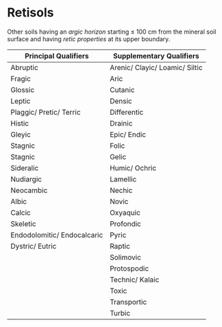 # Retisols {#key-retisols .unnumbered}

::: grid
::: g-col-4
Other soils having an *argic horizon* starting ≤ 100 cm from the mineral soil surface and having *retic properties* at its upper boundary.
:::

::: g-col-8
| Principal Qualifiers        | Supplementary Qualifiers       |
|-----------------------------|--------------------------------|
| Abruptic                    | Arenic/ Clayic/ Loamic/ Siltic |
| Fragic                      | Aric                           |
| Glossic                     | Cutanic                        |
| Leptic                      | Densic                         |
| Plaggic/ Pretic/ Terric     | Differentic                    |
| Histic                      | Drainic                        |
| Gleyic                      | Epic/ Endic                    |
| Stagnic                     | Folic                          |
| Stagnic                     | Gelic                          |
| Sideralic                   | Humic/ Ochric                  |
| Nudiargic                   | Lamellic                       |
| Neocambic                   | Nechic                         |
| Albic                       | Novic                          |
| Calcic                      | Oxyaquic                       |
| Skeletic                    | Profondic                      |
| Endodolomitic/ Endocalcaric | Pyric                          |
| Dystric/ Eutric             | Raptic                         |
|                             | Solimovic                      |
|                             | Protospodic                    |
|                             | Technic/ Kalaic                |
|                             | Toxic                          |
|                             | Transportic                    |
|                             | Turbic                         |
:::
:::
